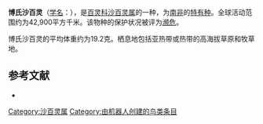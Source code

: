 {{noteTA
|G1=unit
}}
{{Speciesbox
| name = 博氏沙百灵
| image = 
| status = EN | status_system = IUCN3.1
| genus = Spizocorys
| species = fringillaris
| authority = {{link-en|卡尔·雅各布·松德瓦尔|Carl Jakob Sundevall|Sundevall}}, 1850
| range_map = 
}}

'''博氏沙百灵'''（[[学名|学名]]：{{lang|la|''Spizocorys fringillaris''}}），是[[百灵科|百灵科]][[沙百灵属|沙百灵属]]的一种，为[[南非|南非]]的[[特有种|特有种]]。全球活动范围约为42,900平方千米。该物种的保护状况被评为[[濒危|濒危]]。

博氏沙百灵的平均体重约为19.2克。栖息地包括亚热带或热带的高海拔草原和牧草地。

== 参考文献 ==
*{{cite web|url=http://www.birdlife.org/datazone/speciesfactsheet.php?id=8165&m=0|title=Spizocorys fringillaris|publisher=[[国际鸟盟|BirdLife.org]]|accessdate=2011-06-27|archive-date=2016-03-04|archive-url=https://web.archive.org/web/20160304225813/http://www.birdlife.org/datazone/speciesfactsheet.php?id=8165&m=0|dead-url=no}}
{{Taxonbar|from=Q1586590}}

[[Category:沙百灵属|Category:沙百灵属]]
[[Category:由机器人创建的鸟类条目|Category:由机器人创建的鸟类条目]]